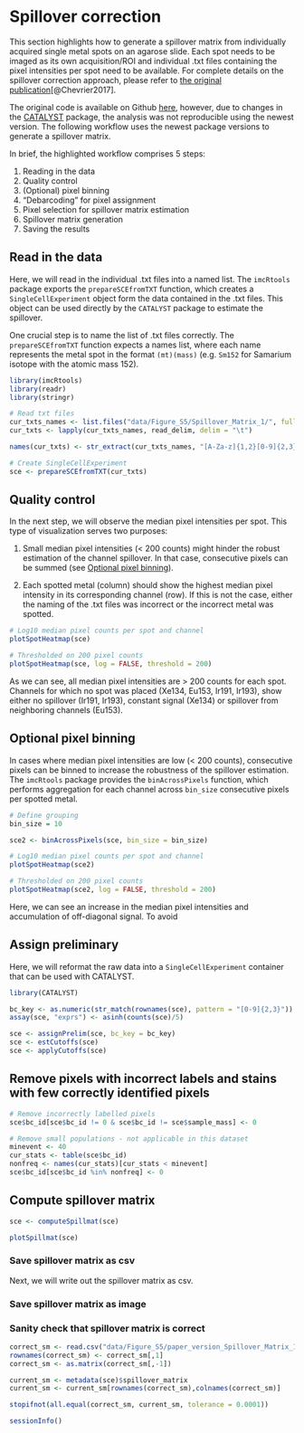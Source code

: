 # Spillover correction

This section highlights how to generate a spillover matrix from individually
acquired single metal spots on an agarose slide. Each spot needs to be imaged as
its own acquisition/ROI and individual .txt files containing the pixel
intensities per spot need to be available. For complete details on the spillover
correction approach, please refer to [the original
publication](https://www.cell.com/cell-systems/fulltext/S2405-4712(18)30063-2)[@Chevrier2017].

The original code is available on Github
[here](https://github.com/BodenmillerGroup/cyTOFcompensation), however, due to
changes in the
[CATALYST](https://bioconductor.org/packages/release/bioc/html/CATALYST.html)
package, the analysis was not reproducible using the newest version. The
following workflow uses the newest package versions to generate a spillover
matrix.

In brief, the highlighted workflow comprises 5 steps:

1. Reading in the data
2. Quality control 
3. (Optional) pixel binning
4. "Debarcoding" for pixel assignment
5. Pixel selection for spillover matrix estimation
6. Spillover matrix generation
7. Saving the results

## Read in the data

Here, we will read in the individual .txt files into a named list. The
`imcRtools` package exports the `prepareSCEfromTXT` function, which creates a
`SingleCellExperiment` object form the data contained in the .txt files. This
object can be used directly by the `CATALYST` package to estimate the spillover.

One crucial step is to name the list of .txt files correctly. The
`prepareSCEfromTXT` function expects a names list, where each name represents
the metal spot in the format `(mt)(mass)` (e.g. `Sm152` for Samarium isotope
with the atomic mass 152).

```r
library(imcRtools)
library(readr)
library(stringr)

# Read txt files
cur_txts_names <- list.files("data/Figure_S5/Spillover_Matrix_1/", full.names = TRUE)
cur_txts <- lapply(cur_txts_names, read_delim, delim = "\t")

names(cur_txts) <- str_extract(cur_txts_names, "[A-Za-z]{1,2}[0-9]{2,3}")

# Create SingleCellExperiment
sce <- prepareSCEfromTXT(cur_txts) 
```

## Quality control

In the next step, we will observe the median pixel intensities per spot.
This type of visualization serves two purposes:

1. Small median pixel intensities (< 200 counts) might hinder the robust
estimation of the channel spillover. In that case, consecutive pixels can be
summed (see [Optional pixel binning](#pixel_binning)).

2. Each spotted metal (column) should show the highest median pixel intensity in its
corresponding channel (row). If this is not the case, either the naming of the
.txt files was incorrect or the incorrect metal was spotted.

```r
# Log10 median pixel counts per spot and channel
plotSpotHeatmap(sce)

# Thresholded on 200 pixel counts
plotSpotHeatmap(sce, log = FALSE, threshold = 200)
```

As we can see, all median pixel intensities are > 200 counts for each spot.
Channels for which no spot was placed (Xe134, Eu153, Ir191, Ir193), show either
no spillover (Ir191, Ir193), constant signal (Xe134) or spillover from
neighboring channels (Eu153).

## Optional pixel binning {#pixel_binning}

In cases where median pixel intensities are low (< 200 counts), consecutive
pixels can be binned to increase the robustness of the spillover estimation.
The `imcRtools` package provides the `binAcrossPixels` function,
which performs aggregation for each channel across `bin_size` consecutive pixels 
per spotted metal.

```r
# Define grouping
bin_size = 10

sce2 <- binAcrossPixels(sce, bin_size = bin_size)

# Log10 median pixel counts per spot and channel
plotSpotHeatmap(sce2)

# Thresholded on 200 pixel counts
plotSpotHeatmap(sce2, log = FALSE, threshold = 200)
```

Here, we can see an increase in the median pixel intensities and accumulation of
off-diagonal signal. To avoid 

## Assign preliminary

Here, we will reformat the raw data into a `SingleCellExperiment` container that can be used with CATALYST.

```r
library(CATALYST)

bc_key <- as.numeric(str_match(rownames(sce), pattern = "[0-9]{2,3}"))
assay(sce, "exprs") <- asinh(counts(sce)/5)

sce <- assignPrelim(sce, bc_key = bc_key)
sce <- estCutoffs(sce)
sce <- applyCutoffs(sce)
```

## Remove pixels with incorrect labels and stains with few correctly identified pixels

```r
# Remove incorrectly labelled pixels
sce$bc_id[sce$bc_id != 0 & sce$bc_id != sce$sample_mass] <- 0

# Remove small populations - not applicable in this dataset
minevent <- 40
cur_stats <- table(sce$bc_id)
nonfreq <- names(cur_stats)[cur_stats < minevent]
sce$bc_id[sce$bc_id %in% nonfreq] <- 0
```

## Compute spillover matrix

```r
sce <- computeSpillmat(sce)

plotSpillmat(sce)
```

### Save spillover matrix as csv

Next, we will write out the spillover matrix as csv.

### Save spillover matrix as image


### Sanity check that spillover matrix is correct

```r
correct_sm <- read.csv("data/Figure_S5/paper_version_Spillover_Matrix_1_sm.csv")
rownames(correct_sm) <- correct_sm[,1]
correct_sm <- as.matrix(correct_sm[,-1])

current_sm <- metadata(sce)$spillover_matrix
current_sm <- current_sm[rownames(correct_sm),colnames(correct_sm)]

stopifnot(all.equal(correct_sm, current_sm, tolerance = 0.0001))
```

```r
sessionInfo()
```